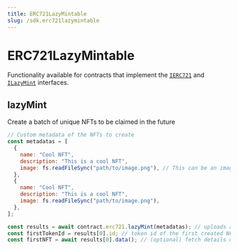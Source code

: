 ```yaml
---
title: ERC721LazyMintable
slug: /sdk.erc721lazymintable
---
```


# ERC721LazyMintable

Functionality available for contracts that implement the
[`IERC721`](/contracts/IERC721) and
[`ILazyMint`](/contracts/ILazyMint)
interfaces.

## lazyMint

Create a batch of unique NFTs to be claimed in the future

```javascript
// Custom metadata of the NFTs to create
const metadatas = [
  {
    name: "Cool NFT",
    description: "This is a cool NFT",
    image: fs.readFileSync("path/to/image.png"), // This can be an image url or file
  },
  {
    name: "Cool NFT",
    description: "This is a cool NFT",
    image: fs.readFileSync("path/to/image.png"),
  },
];

const results = await contract.erc721.lazyMint(metadatas); // uploads and creates the NFTs on chain
const firstTokenId = results[0].id; // token id of the first created NFT
const firstNFT = await results[0].data(); // (optional) fetch details of the first created NFT
```
